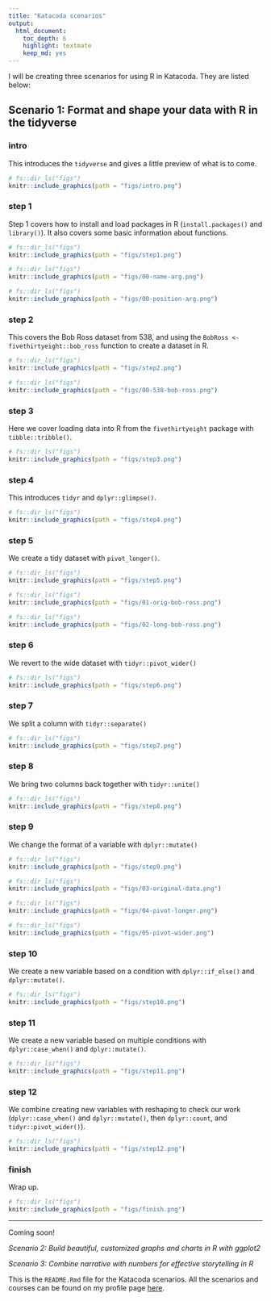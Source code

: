 ```yaml
---
title: "Katacoda scenarios"
output: 
  html_document: 
    toc_depth: 6
    highlight: textmate
    keep_md: yes
---
```


I will be creating three scenarios for using R in Katacoda. They are listed below:

## Scenario 1: Format and shape your data with R in the tidyverse

### intro 

This introduces the `tidyverse` and gives a little preview of what is to come. 

```r
# fs::dir_ls("figs")
knitr::include_graphics(path = "figs/intro.png")
```

### step 1

Step 1 covers how to install and load packages in R (`install.packages()` and `library()`). It also covers some basic information about functions.

```r
# fs::dir_ls("figs")
knitr::include_graphics(path = "figs/step1.png")
```

```r
# fs::dir_ls("figs")
knitr::include_graphics(path = "figs/00-name-arg.png")
```

```r
# fs::dir_ls("figs")
knitr::include_graphics(path = "figs/00-position-arg.png")
```

### step 2

This covers the Bob Ross dataset from 538, and using the `BobRoss <- fivethirtyeight::bob_ross` function to create a dataset in R. 

```r
# fs::dir_ls("figs")
knitr::include_graphics(path = "figs/step2.png")
```

```r
# fs::dir_ls("figs")
knitr::include_graphics(path = "figs/00-538-bob-ross.png")
```


### step 3

Here we cover loading data into R from the `fivethirtyeight` package with `tibble::tribble()`.

```r
# fs::dir_ls("figs")
knitr::include_graphics(path = "figs/step3.png")
```

### step 4

This introduces `tidyr` and `dplyr::glimpse()`. 

```r
# fs::dir_ls("figs")
knitr::include_graphics(path = "figs/step4.png")
```

### step 5

We create a tidy dataset with `pivot_longer()`.

```r
# fs::dir_ls("figs")
knitr::include_graphics(path = "figs/step5.png")
```

```r
# fs::dir_ls("figs")
knitr::include_graphics(path = "figs/01-orig-bob-ross.png")
```

```r
# fs::dir_ls("figs")
knitr::include_graphics(path = "figs/02-long-bob-ross.png")
```

### step 6

We revert to the wide dataset with `tidyr::pivot_wider()`

```r
# fs::dir_ls("figs")
knitr::include_graphics(path = "figs/step6.png")
```

### step 7

We split a column with `tidyr::separate()`

```r
# fs::dir_ls("figs")
knitr::include_graphics(path = "figs/step7.png")
```


### step 8

We bring two columns back together with `tidyr::unite()`

```r
# fs::dir_ls("figs")
knitr::include_graphics(path = "figs/step8.png")
```

### step 9

We change the format of a variable with `dplyr::mutate()`

```r
# fs::dir_ls("figs")
knitr::include_graphics(path = "figs/step9.png")
```

```r
# fs::dir_ls("figs")
knitr::include_graphics(path = "figs/03-original-data.png")
```

```r
# fs::dir_ls("figs")
knitr::include_graphics(path = "figs/04-pivot-longer.png")
```

```r
# fs::dir_ls("figs")
knitr::include_graphics(path = "figs/05-pivot-wider.png")
```

### step 10

We create a new variable based on a condition with `dplyr::if_else()` and `dplyr::mutate()`.

```r
# fs::dir_ls("figs")
knitr::include_graphics(path = "figs/step10.png")
```

### step 11

We create a new variable based on multiple conditions with `dplyr::case_when()` and `dplyr::mutate()`. 

```r
# fs::dir_ls("figs")
knitr::include_graphics(path = "figs/step11.png")
```

### step 12

We combine creating new variables with reshaping to check our work (`dplyr::case_when()` and `dplyr::mutate()`, then `dplyr::count`, and `tidyr::pivot_wider()`).

```r
# fs::dir_ls("figs")
knitr::include_graphics(path = "figs/step12.png")
```

### finish

Wrap up. 

```r
# fs::dir_ls("figs")
knitr::include_graphics(path = "figs/finish.png")
```

***

Coming soon!

*Scenario 2: Build beautiful, customized graphs and charts in R with ggplot2*

*Scenario 3: Combine narrative with numbers for effective storytelling in R*

This is the `README.Rmd` file for the Katacoda scenarios. All the scenarios and courses can be found on my profile page [here](https://katacoda.com/mjfrigaard).


